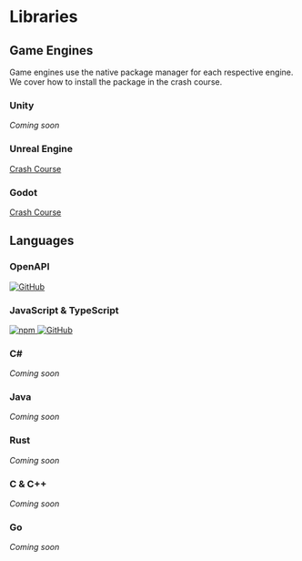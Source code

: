 
# Libraries

## Game Engines

Game engines use the native package manager for each respective engine. We cover how to install the package in the crash course.

### Unity

_Coming soon_

### Unreal Engine

[Crash Course](/learn/unreal/crash-course)

### Godot

[Crash Course](/learn/godot/crash-course)

## Languages

### OpenAPI

<div className='flex gap-2'>
  <a href='https://github.com/rivet-gg/rivet-openapi' target='_blank'>
    <img
      alt='GitHub'
      src='https://img.shields.io/github/v/release/rivet-gg/rivet-openapi?style=flat-square'
      target='_blank'
    />
  </a>
</div>

### JavaScript & TypeScript

<div className='flex gap-2'>
  <a href='https://www.npmjs.com/package/@rivet-gg/api' target='_blank'>
    <img alt='npm' src='https://img.shields.io/npm/v/%40rivet-gg%2Fapi?style=flat-square' />
  </a>
  <a href='https://github.com/rivet-gg/rivet-node' target='_blank'>
    <img alt='GitHub' src='https://img.shields.io/github/v/release/rivet-gg/rivet-node?style=flat-square' />
  </a>
</div>

### C#

_Coming soon_

### Java

_Coming soon_

### Rust

_Coming soon_

### C & C++

_Coming soon_

### Go

_Coming soon_

